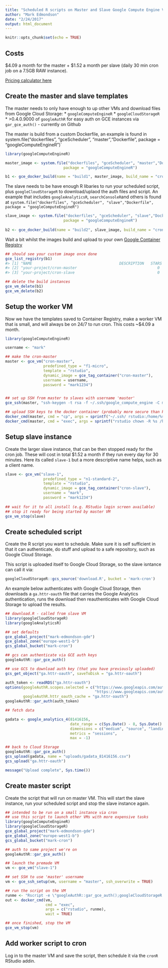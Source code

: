 ```yaml
---
title: "Scheduled R scripts on Master and Slave Google Compute Engine VMs"
author: "Mark Edmondson"
date: "2/24/2017"
output: html_document
---
```


```r
knitr::opts_chunk$set(echo = TRUE)
```

## Costs

$4.09 a month for the master + $1.52 a month per slave (daily 30 min cron job on a 7.5GB RAW instance).

[Pricing calculator here](https://cloud.google.com/products/calculator/#id=1e09cb90-d5bb-4e88-99f3-99b3807fbbeb)


## Create the master and slave templates

The master needs to only have enough to up other VMs and download files from Google Cloud Storage:
* `googleComputeEngineR`
* `googleCloudStorageR`
* >0.4.0.9000 of `googleAuthR` for easy auth on GCE instances via `gar_gce_auth()` - currently on Github

The master is build from a custom Dockerfile, an example is found in system.file("dockerfiles", "gceScheduler", "master","Dockerfile", package = "googleComputeEngineR")`


```r
library(googleComputeEngineR)

master_image <- system.file("dockerfiles", "gceScheduler", "master","Dockerfile", 
                          package = "googleComputeEngineR")

b1 <- gce_docker_build(name = "build1", master_image, build_name = "cron-master")
```

The slave needs to be have enough R libaries to run your scheduled script, plus `googleCloudStorageR` to download/uplaod the auth files and script.  An example that includes `googleAnalyticsR`, `searchConsoleR`and others is found at `system.file("dockerfiles", "gceScheduler", "slave","Dockerfile", package = "googleComputeEngineR")`

```r
slave_image <- system.file("dockerfiles", "gceScheduler", "slave","Dockerfile", 
                          package = "googleComputeEngineR")
                          
b2 <- gce_docker_build(name = "build2", slave_image, build_name = "cron-slave")

```

Wait a bit whilst the images build and upload to your own [Google Container Registry](https://console.cloud.google.com/kubernetes/images/list)

```r
## should see your custom image once done
gce_list_registry(b1)
#> [1] "NAME                                       DESCRIPTION   STARS     OFFICIAL   AUTOMATED"
#> [2] "your-project/cron-master                                    0                    "         
#> [3] "your-project/cron-slave                                     0                    "

## delete the build instances
gce_vm_delete(b1)
gce_vm_delete(b2)

```

## Setup the worker VM

Now we have the templates saved to Container Registry, make a worker VM that is small, and will always be on 24/7 to run cron.   This costs ~$4.09 a month. 

```r
library(googleComputeEngineR)

username <- "mark"

## make the cron-master
master <- gce_vm("cron-master", 
                 predefined_type = "f1-micro",
                 template = "rstudio", 
                 dynamic_image = gce_tag_container("cron-master"),
                 username = username, 
                 password = "mark1234")


## set up SSH from master to slaves with username 'master'
gce_ssh(master, "ssh-keygen -t rsa -f ~/.ssh/google_compute_engine -C master -N ''")

## upload SSH keys to the docker container (probably more secure than keeping keys in Docker container itself)
docker_cmd(master, cmd = "cp", args = sprintf("~/.ssh/ rstudio:/home/%s/.ssh/", username)
docker_cmd(master, cmd = "exec", args = sprintf("rstudio chown -R %s /home/%s/.ssh/", username, username)
```

## Setup slave instance

Create the larger slave instance, that can be then stopped ready for the cron job.  These will cost in total $1.52 a month if they run every day for 30 minutes. Here its called `slave-1` but a more descriptive name helps, such as a client name. 


```r
slave <- gce_vm("slave-1", 
                 predefined_type = "n1-standard-2",
                 template = "rstudio", 
                 dynamic_image = gce_tag_container("cron-slave"),
                 username = "mark", 
                 password = "mark1234")
                 
## wait for it to all install (e.g. RStudio login screen available)
## stop it ready for being started by master VM      
gce_vm_stop(slave)
```

## Create scheduled script

Create the R script you want to schedule.  Make sure it is self sufficient in that it can authenticate, do stuff and upload to a safe repository, such as Google Cloud Storage.

This script is uploaded itself to Google Cloud Storage, so the slave isntance can call it via:

```r
googleCloudStorageR::gcs_source('download.R', bucket = 'mark-cron')
```

An example below authenticates with Google Cloud Storage, then downloads a `ga.httr-oauth` file that carries the Google Analytics authentication, runs the download then reauthenticates with Google Cloud Storage to upload the results. 

```r
## download.R - called from slave VM
library(googleCloudStorageR)
library(googleAnalyticsR)

## set defaults
gce_global_project("mark-edmondson-gde")
gce_global_zone("europe-west1-b")
gcs_global_bucket("mark-cron")

## gcs can authenticate via GCE auth keys
googleAuthR::gar_gce_auth()

## use GCS to download auth key (that you have previously uploaded)
gcs_get_object("ga.httr-oauth", saveToDisk = "ga.httr-oauth")

auth_token <- readRDS("ga.httr-oauth")
options(googleAuthR.scopes.selected = c("https://www.googleapis.com/auth/analytics", 
                                        "https://www.googleapis.com/auth/analytics.readonly"),
        googleAuthR.httr_oauth_cache = "ga.httr-oauth")
googleAuthR::gar_auth(auth_token)

## fetch data

gadata <- google_analytics_4(81416156,
                             date_range = c(Sys.Date() - 8, Sys.Date() - 1),
                             dimensions = c("medium", "source", "landingPagePath"),
                             metrics = "sessions",
                             max = -1)

## back to Cloud Storage
googleAuthR::gar_gce_auth()
gcs_upload(gadata, name = "uploads/gadata_81416156.csv")
gcs_upload("ga.httr-oauth")

message("Upload complete", Sys.time())
```


## Create master script

Create the script that will run on master VM.  This will start the slave instance, run your scheduled script and stop the slave instance again. 

```r
## intended to be run on a small instance via cron
## use this script to launch other VMs with more expensive tasks
library(googleComputeEngineR)
library(googleCloudStorageR)
gce_global_project("mark-edmondson-gde")
gce_global_zone("europe-west1-b")
gcs_global_bucket("mark-cron")

## auth to same project we're on
googleAuthR::gar_gce_auth()

## launch the premade VM
vm <- gce_vm("slave-1")

## set SSH to use 'master' username
vm <- gce_ssh_setup(vm, username = "master", ssh_overwrite = TRUE)

## run the script on the VM
runme <- "Rscript -e \"googleAuthR::gar_gce_auth();googleCloudStorageR::gcs_source('download.R', bucket = 'mark-cron')\""
out <- docker_cmd(vm, 
                  cmd = "exec", 
                  args = c("rstudio", runme), 
                  wait = TRUE)

## once finished, stop the VM
gce_vm_stop(vm)

```

## Add worker script to cron

Log in to the master VM and save the script, then schedule it via the `cronR` RStudio addin.
